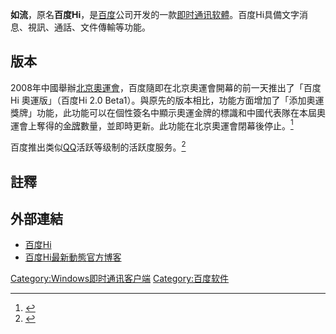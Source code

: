 {{Infobox Software
| name                   = 如流
| name_ol                =
| logo                   =
| screenshot             = 
| caption                = 
| collapsible            = 
| author                 =
| developer              = [[百度|百度]]
| released               =
| latest release version = 如流6.2.5.0
| latest release date    = 2020年
| latest preview version =
| latest preview date    =
| frequently updated     =
| programming language   =
| operating system       = [[Microsoft_Windows|Windows]]、[[macOS|macOS]]、[[Android|Android]]、[[iOS|iOS]]
| platform               =
| engine                 =
| size                   = 89.4MB ([[Windows|Windows]])
| language               = [[简体中文|简体中文]]
| status                 =
| genre                  = [[即时通讯软體|即时通讯软體]]
| license                = [[免费软體|免费软體]]
| website                = http://infoflow.baidu.com/
}}

'''如流'''，原名'''百度Hi'''，是[[百度|百度]]公司开发的一款[[即时通讯软體|即时通讯软體]]。百度Hi具備文字消息、視訊、通話、文件傳輸等功能。

==版本==
2008年中國舉辦[[2008年夏季奥林匹克运动会|北京奧運會]]，百度隨即在北京奧運會開幕的前一天推出了「百度Hi 奧運版」（百度Hi 2.0 Beta1）。與原先的版本相比，功能方面增加了「添加奧運獎牌」功能，此功能可以在個性簽名中顯示奧運金牌的標識和中國代表隊在本屆奧運會上奪得的[[金牌|金牌]]數量，並即時更新。此功能在北京奧運會閉幕後停止。<ref>{{Cite web |url=http://hi.baidu.com/baiduhi/blog/item/025422d394822fd9a8ec9a27.html |title=百度Hi奧運版上線啦_baiduhi |access-date=2008-08-31 |archive-url=https://web.archive.org/web/20080831174953/http://hi.baidu.com/baiduhi/blog/item/025422d394822fd9a8ec9a27.html |archive-date=2008-08-31 |dead-url=yes }}</ref>{{需要非第一手来源}}

百度推出类似[[QQ|QQ]]活跃等级制的活跃度服务。<ref>{{Cite web |url=http://im.baidu.com/html/wealth/grade.html |title=百度Hi - 活跃度 |accessdate=2009-05-17 |archive-date=2009-05-03 |archive-url=https://web.archive.org/web/20090503050018/http://im.baidu.com/html/wealth/grade.html |dead-url=no }}</ref>

==註釋==
<div class="references-small">
<references />
</div>

==外部連結==
*[http://im.baidu.com/ 百度Hi]{{Wayback|url=http://im.baidu.com/ |date=20080404012129 }}
*[https://web.archive.org/web/20080916002523/http://hi.baidu.com/baiduhi 百度Hi最新動態官方博客]
{{Baiduproducts}}
{{IM clients}}
{{Compu-soft-stub}}

[[Category:Windows即时通讯客户端|Category:Windows即时通讯客户端]]
[[Category:百度软件|Category:百度软件]]